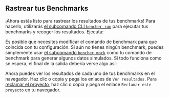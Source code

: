 
## Rastrear tus Benchmarks

¡Ahora estás listo para rastrear los resultados de tus benchmarks!
Para hacerlo, utilizarás [el subcomando CLI `bencher run`][bencher run]
para ejecutar tus benchmarks y recoger los resultados.
Ejecuta:

<BencherRun isConsole={false} />

Es posible que necesites modificar el comando de benchmark para que coincida con tu configuración.
Si aún no tienes ningún benchmark, puedes simplemente usar [el subcomando `bencher mock`][bencher mock] como tu comando de benchmark para generar algunos datos simulados.
Si todo funciona como se espera, el final de la salida debería verse algo así:

<BencherRunOutput />

Ahora puedes ver los resultados de cada uno de tus benchmarks en el navegador.
Haz clic o copia y pega los enlaces de `Ver resultados`.
Para [reclamar el proyecto][claim project], haz clic o copia y pega el enlace `Reclamar este proyecto` en tu navegador.

[bencher run]: /es/docs/explanation/bencher-run/
[bencher mock]: /es/docs/reference/bencher-metric-format/#bencher-mock
[claim project]: /es/docs/how-to/claim-project/
